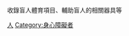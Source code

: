 收錄盲人體育項目、輔助盲人的相關器具等
{{Commonscat|People with visual impairment}}

[[Category:視覺障礙|人]]
[[Category:身心障礙者|Category:身心障礙者]]
